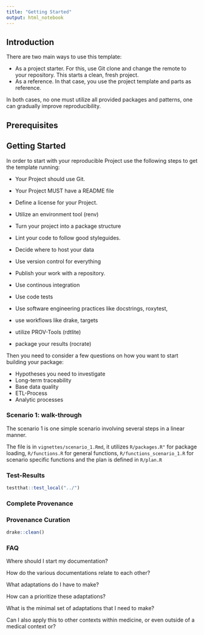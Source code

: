 ```yaml
---
title: "Getting Started"
output: html_notebook
---
```



## Introduction

There are two main ways to use this template:

- As a project starter. For this, use Git clone and change the remote to your repository. This starts a clean, fresh project.
- As a reference. In that case, you use the project template and parts as reference.

In both cases, no one must utilize all provided packages and patterns, one can gradually improve reproducibility.






## Prerequisites



## Getting Started


In order to start with your reproducible Project use the following steps to get the template running:

- Your Project should use Git.

- Your Project MUST have a README file

- Define a license for your Project.

- Utilize an environment tool (renv)

- Turn your project into a package structure

- Lint your code to follow good styleguides.

- Decide where to host your data

- Use version control for everything

- Publish your work with a repository.

- Use continous integration

- Use code tests

- Use software engineering practices like docstrings, roxytest, 

- use workflows like drake, targets

- utilize PROV-Tools (rdtlite)

- package your results (rocrate)


Then you need to consider a few questions on how you want to start building your package:

- Hypotheses you need to investigate
- Long-term traceability
- Base data quality
- ETL-Process
- Analytic processes


### Scenario 1: walk-through

The scenario 1 is one simple scenario involving several steps in a linear manner.

The file is in `vignettes/scenario_1.Rmd`, it utilizes `R/packages.R"` for package loading, `R/functions.R` for general functions,
`R/functions_scenario_1.R` for scenario specific functions and the plan is defined in `R/plan.R`

### Test-Results

```r
testthat::test_local("../")
```

### Complete Provenance


### Provenance Curation

```r
drake::clean()
```


### FAQ

Where should I start my documentation? 


How do the various documentations relate to each other? 


What adaptations do I have to make? 

How can a prioritize these adaptations? 

What is the minimal set of adaptations that I need to make? 


Can I also apply this to other contexts within medicine, or even outside of a medical context or?
